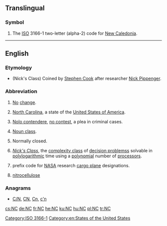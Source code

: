 {{also|N.C.|nC|.nc}}
==Translingual==

===Symbol===
{{head|mul|symbol}}

# The [[ISO]] 3166-1 two-letter (alpha-2) code for [[New Caledonia]].

[[Category:ISO 3166-1]]

----

==English==

===Etymology===
* (Nick's Class) Coined by [[w:Stephen Cook|Stephen Cook]] after researcher [[w:Nick Pippenger|Nick Pippenger]].

===Abbreviation===
{{rfc-header|Abbreviation}}
{{head|en|abbreviation}}
# [[no|No]] [[change]].
# {{label|en|US}} [[North Carolina]], a state of the [[United States of America]].
# {{label|en|legal}} [[nolo contendere|Nolo contendere]], [[no contest]], a plea in criminal cases.
# {{label|en|linguistics}} [[noun class|Noun class]].
# {{label|en|electronics|of a [[relay]]}} Normally closed.
# {{label|en|computing theory}} ''[[w:NC (complexity)|Nick's Class]]'', the [[complexity class]] of [[decision problems]]s solvable in [[polylogarithmic]] time using a [[polynomial]] number of [[processor]]s.
# {{label|en|US|aviation}} prefix code for [[NASA]] research [[cargo plane]] designations.
# {{label|en|chemistry}} [[nitrocellulose]]

===Anagrams===
* [[C/N#English|C/N]], [[CN#English|CN]], [[Cn#English|Cn]], [[c'n#English|c'n]]

[[Category:en:States of the United States]]

[[cs:NC]]
[[de:NC]]
[[fr:NC]]
[[he:NC]]
[[ku:NC]]
[[hu:NC]]
[[pl:NC]]
[[tr:NC]]